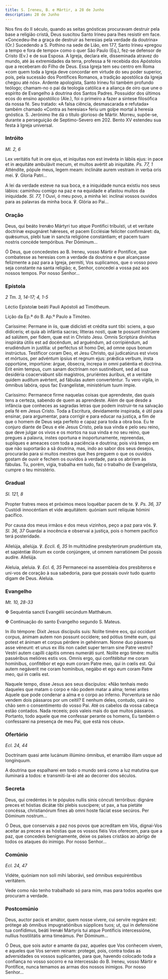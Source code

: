 ```yaml
---
title: S. Ireneu, B. e Mártir, a 28 de Junho
description: 28 de Junho
---
```


<aside>
  Nos fins do II século, quando as seitas gnósticas procuravam destruir pela
  base a religião cristã, Deus suscitou Santo Irineu para lhes resistir em face.
  «Concedeu-lhe a graça de destruir as heresias pela verdade da doutrina» (Or.)
  Sucedendo a S. Pothino na sede de Lião, em 177, Santo Irineu «pregou a tempo e
  fora de tempo» como o quer São Paulo (Eq.), fez-se defensor de Cristo (Ev.) e
  de sua Esposa. A Igreja, declara ele, disseminada atravez do mundo, até às
  extremidades da terra, professa a fé recebida dos Apóstolos que a receberam do
  Filho de Deus. Essa Igreja tem seu centro em Roma «com quem toda a Igreja deve
  concordar em virtude do seu poder superior, pois, pela sucessão dos Pontífices
  Romanos, a tradição apostólica da Igreja chegou até nós». Ardente apologista,
  Santo Irineu foi também profundo teólogo; chamam-no o pai da teologia católica
  e a aliança de oiro que une o espírito de Evangelho à doutrina dos Santos
  Padres. Possuidor dos últimos ecos do ensino apostólico (Ale.), foi o primeiro
  a fazer a sintese filosófica da nossa fé. Seu tratado: «A falsa ciência,
  desmascarada e refutada» também chamado «Contra as heresias» feriu um golpe
  mortal à heresia gnóstica. S. Jerónimo lhe dá o título glorioso de Mártir.
  Morreu, supôe-se, durante a perseguição de Septimo-Severo em 202. Bento XV
  estendeu sua festa à Igreja universal.
</aside>

### Intróito

<em>Ml. 2, 6</em>

<div class="side-by-side not-content">

Lex veritátis fuit in ore ejus, et iníquitas non est invénta in lábiis ejus: in pace et in æquitáte ambulávit mecum, et multos avértit ab iniquitáte. <em>Ps. 77, 1</em> Atténdite, pópule meus, legem meam: inclináte aurem vestram in verba oris mei. ℣. Gloria Patri...

A lei da verdade esteve na sua boca, e a iniquidade nunca existiu nos seus lábios: caminhou comigo na paz e na equidade e afastou muitos da iniquidade. <em>Sl. 77, 1</em> Ouvi, ó meu povo, a minha lei: inclinai vossos ouvidos para as palavras da minha boca. ℣. Glória ao Pai...

</div>

### Oração

<div class="side-by-side not-content">

Deus, qui beáto Irenǽo Mártyri tuo atque Pontifici tribuísti, ut et veritate doctrínæ expugnáret hǽreses, et pacem Ecclésiæ felíciter confirmáret: da, quǽsumus, plebi tuæ in sancta religióne constántiam; et pacem tuam nostris concéde tempóribus. Per Dóminum...

Ó Deus, que concedestes ao B. Ireneu, vosso Mártir e Pontífice, que combatesse as heresias com a verdade da doutrina e que alcançasse felizmente a paz para a Igreja, permiti, Vos suplicamos, que o vosso povo seja constante na santa religião; e, Senhor, concedei a vossa paz aos nossos tempos. Por nosso Senhor...

</div>

### Epístola

<em>2 Tm. 3, 14-17; 4, 1-5</em>

<div class="side-by-side not-content">

Léctio Epístolæ beáti Pauli Apóstoli ad Timótheum.

Lição da Ep.ª do B. Ap.º Paulo a Timóteo.

Caríssime: Permane in iis, quæ didicísti et crédita sunt tibi: sciens, a quo didíceris; et quia ab infántia sacras; lítteras nosti, quæ te possunt instrúere ad salútem, per fidem, quæ est in Christo Jesu. Omnis Scriptúra divínitus inspiráta útilis est ad docéndum, ad arguéndum, ad corripiéndum, ad erudiéndum in justítia: ut perféctus sit homo Dei, ad omne opus bonum instrúctus. Testíficor coram Deo, et Jesu Christo, qui judicatúrus est vivos et mórtuos, per advéntum ipsíus et regnum ejus: prǽdica verbum, insta opportúne, importúne: árgue, óbsecra, íncrepa in omni patiéntia et doctrína. Erit enim tempus, cum sanam doctrínam non sustinébunt, sed ad sua desidéria coacervábunt sibi magístros, pruriéntes áuribus, et a veritáte quidem audítum avértent, ad fábulas autem converténtur. Tu vero vígila, in ómnibus labóra, opus fac Evangelístæ, ministérium tuum ímpie.

Caríssimo: Permanece firme naquelas coisas que aprendeste, das quais tens a certeza, sabendo de quem as aprendeste. Além de que desde a infância que conheces as sagradas letras que podem instruir-te na salvação pela fé em Jesus Cristo. Toda a Escritura, devidamente inspirada, é útil para ensinar, para argumentar, para corrigir e para educar na justiça, a fim de que o homem de Deus seja perfeito e capaz para toda a obra boa. Eu te conjuro diante de Deus e ele Jesus Cristo, pela sua vinda e pelo seu reino, que deve julgar os vivos e os mortos na sua vinda e no seu reino, que pregues a palavra, instes oportuna e inoportunamente, repreendas, supliques e ameaces com toda a paciência e doutrina; pois virá tempo em que não suportarão a sã doutrina, mas, indo ao sabor dos seus desejos, procurarão para si muitos mestres que lhes preguem o que os ouvidos gostam de ouvir e fechem os ouvidos à verdade, para os abrirem às fábulas. Tu, porém, vigia, trabalha em tudo, faz o trabalho de Evangelista, cumpre o teu ministério.

</div>

### Gradual

<em>Sl. 121, 8</em>

<div class="side-by-side not-content">

Propter fratres meos et próximos meos loquébar pacem de te. ℣. <em>Ps. 36, 37</em> Custódi innocéntiam et vide æquitátem: quóniam sunt relíquiæ hómini pacífico.

Por causa dos meus irmãos e dos meus vizinhos, peço a paz para vós. ℣. <em>Sl. 36, 37</em> Guardai a inocência e observai a justiça, pois o homem pacífico terá posteridade.

Allelúja, allelúja. ℣. <em>Eccli. 6, 35</em> In multitúdine presbyterórum prudéntium sta, et sapiéntiæ illórum ex corde conjúngere, ut omnem narratiónem Dei possis audíre. Allelúja.

Aleluia, aleluia. ℣. <em>Ecl. 6, 35</em> Permanecei na assembleia dos presbíteros e uni-vos de coração à sua sabedoria, para que possais ouvir tudo quanto digam de Deus. Aleluia.

</div>

### Evangelho

<em>Mt. 10, 28-33</em>

<div class="side-by-side not-content">

<span class="cross text-red-500">✠</span> Sequéntia sancti Evangélii secúndum
Matthǽum.

<span class="cross text-red-500">✠</span> Continuação do santo Evangelho segundo
S. Mateus.

In illo témpore: Dixit Jesus discípulis suis: Nolíte timére eos, qui occídunt corpus, ánimam autem non possunt occídere; sed pótius timéte eum, qui potest et ánimam et corpus pérdere in gehénnam. Nonne duo pásseres asse véneunt: et unus ex illis non cadet super terram sine Patre vestro? Vestri autem capílli cápitis omnes numeráti sunt. Nolíte ergo timére: multis passéribus melióres estis vos. Omnis ergo, qui confitébitur me coram homínibus, confitébor et ego eum coram Patre meo, qui in cœlis est. Qui autem negáverit me coram homínibus, negábo et ego eum coram Patre meo, qui in cœlis est.

Naquele tempo, disse Jesus aos seus discípulos: «Não tenhais medo daqueles que matam o corpo e não podem matar a alma; temei antes Aquele que pode condenar a alma e o corpo ao inferno. Porventura se não vendem dois pássaros por um ceitil? E nenhum deles, contudo, cairá no chão sem o consentimento do vosso Pai. Até os cabelos da vossa cabeça estão contados. Nada receeis; pois valeis mais do que muitos pássaros. Portanto, todo aquele que me confessar perante os homens, Eu também o confessarei na presença de meu Pai, que está nos céus».

</div>

### Ofertório

<em>Ecl. 24, 44</em>

<div class="side-by-side not-content">

Doctrínam quasi ante lucánum illúmino ómnibus, et enarrábo illam usque ad longínquum.

A doutrina que espalharei em todo o mundo será como a luz matutina que iluminará a todos: e transmiti-la-ei até ao decorrer dos séculos.

</div>

### Secreta

<div class="side-by-side not-content">

Deus, qui credéntes in te pópulos nullis sinis cóncuti terróribus: dignáre preces et hóstias dicátæ tibi plebis suscípere; ut pax, a tua pietáte concéssa, christianórum fines ab omni hoste fáciat esse secúros. Per Dóminum nostrum...

Ó Deus, que conservais a paz nos povos que acreditam em Vós, dignai-Vos aceitar as preces e as hóstias que os vossos fiéis Vos oferecem, para que a paz, que concedeis benignamente, deixe os países cristãos ao abrigo de todos os ataques do inimigo. Por nosso Senhor...

</div>

### Comúnio

<em>Ecl. 24, 47</em>

<div class="side-by-side not-content">

Vidéte, quóniam non soli mihi laborávi, sed ómnibus exquiréntibus veritátem.

Vede como não tenho trabalhado só para mim, mas para todos aqueles que procuram a verdade.

</div>

### Postcomúnio

<div class="side-by-side not-content">

Deus, auctor pacis et amátor, quem nosse vívere, cui servíre regnáre est: prótege ab ómnibus impugnatiónibus súpplices tuos; ut, qui in defensióne tua confídimus, beáti Irenǽi Mártyris tui atque Pontíficis intercessióne, nullius hostilitátis arma timeámus. Per Dóminum...

Ó Deus, que sois autor e amante da paz, aqueles que Vos conhecem vivem, e aqueles que Vos servem reinam: protegei, pois, contra todas as adversidades os vossos suplicantes, para que, havendo colocado toda a confiança no vosso socorro e na intercessão do B. Ireneu, vosso Mártir e Pontífice, nunca temamos as armas dos nossos inimigos. Por nosso Senhor...

</div>
